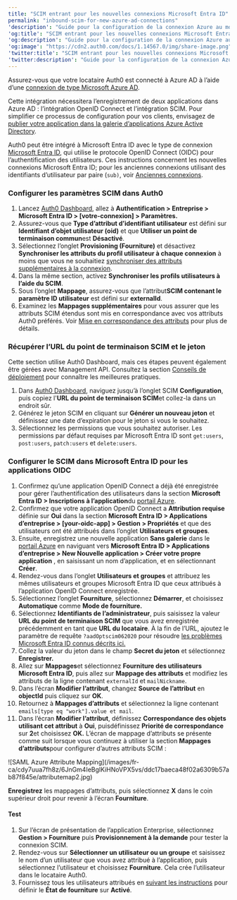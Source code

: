 ```yaml
---
title: "SCIM entrant pour les nouvelles connexions Microsoft Entra ID"
permalink: "inbound-scim-for-new-azure-ad-connections"
'description': "Guide pour la configuration de la connexion Azure au moyen d’OpenID SCIM"
'og:title': "SCIM entrant pour les nouvelles connexions Microsoft Entra ID"
'og:description': "Guide pour la configuration de la connexion Azure au moyen d’OpenID SCIM"
'og:image': "https://cdn2.auth0.com/docs/1.14567.0/img/share-image.png"
'twitter:title': "SCIM entrant pour les nouvelles connexions Microsoft Entra ID"
'twitter:description': "Guide pour la configuration de la connexion Azure au moyen d’OpenID SCIM"
---
```


<Card title="Avant de commencer">

Assurez-vous que votre locataire Auth0 est connecté à Azure AD à l’aide d’une [connexion de type Microsoft Azure AD](https://auth0.com/docs/authenticate/identity-providers/enterprise-identity-providers/azure-active-directory/v2).

Cette intégration nécessitera l’enregistrement de deux applications dans Azure AD : l’intégration OpenID Connect et l’intégration SCIM. Pour simplifier ce processus de configuration pour vos clients, envisagez de [publier votre application dans la galerie d’applications Azure Active Directory](https://learn.microsoft.com/en-us/azure/active-directory/develop/v2-howto-app-gallery-listing#step-6---submit-your-app).

</Card>

Auth0 peut être intégré à Microsoft Entra ID avec le type de connexion [Microsoft Entra ID](/docs/fr-ca/authenticate/identity-providers/enterprise-identity-providers/azure-active-directory/v2), qui utilise le protocole <Tooltip href="/docs/fr-ca/glossary?term=openid" tip="OpenID
Norme ouverte d’authentification qui permet aux applications de vérifier l’identité des utilisateurs sans avoir à collecter leurs informations de connexion." cta="Voir le glossaire">OpenID</Tooltip> Connect (OIDC) pour l’authentification des utilisateurs. Ces instructions concernent les nouvelles connexions Microsoft Entra ID; pour les anciennes connexions utilisant des identifiants d’utilisateur par paire (`sub)`, voir [Anciennes connexions](/docs/fr-ca/authenticate/protocols/scim/inbound-scim-for-older-azure-ad-connections).

### Configurer les paramètres SCIM dans Auth0

1. Lancez [Auth0 Dashboard](https://manage.auth0.com/#/), allez à **Authentification > Entreprise > Microsoft Entra ID > [votre-connexion] > Paramètres.**
2. Assurez-vous que **Type d’attribut d’identifiant utilisateur** est défini sur **Identifiant d’objet utilisateur (oid)** et que **Utiliser un point de terminaison commun**est **Désactivé**.
3. Sélectionnez l’onglet **Provisioning (Fourniture)** et désactivez **Synchroniser les attributs du profil utilisateur à chaque connexion** à moins que vous ne souhaitiez [synchroniser des attributs supplémentaires à la connexion](/docs/fr-ca/authenticate/protocols/scim/configure-inbound-scim).
4. Dans la même section, activez **Synchroniser les profils utilisateurs à l’aide du SCIM**.
5. Sous l’onglet **Mappage**, assurez-vous que l’attribut**SCIM contenant le paramètre ID utilisateur** est défini sur **externalId**.
6. Examinez les **Mappages supplémentaires** pour vous assurer que les attributs SCIM étendus sont mis en correspondance avec vos attributs Auth0 préférés. Voir [Mise en correspondance des attributs](/docs/fr-ca/authenticate/protocols/scim/configure-inbound-scim#attribute-mapping) pour plus de détails.

### Récupérer l’URL du point de terminaison SCIM et le jeton

Cette section utilise Auth0 Dashboard, mais ces étapes peuvent également être gérées avec Management API. Consultez la section [Conseils de déploiement](/docs/fr-ca/authenticate/protocols/scim/configure-inbound-scim#deployment-guidelines) pour connaître les meilleures pratiques.

1. Dans [Auth0 Dashboard](https://manage.auth0.com/#/), naviguez jusqu’à l’onglet SCIM **Configuration**, puis copiez l'**URL du point de terminaison SCIM**et collez-la dans un endroit sûr.
2. Générez le jeton SCIM en cliquant sur **Générer un nouveau jeton** et définissez une date d’expiration pour le jeton si vous le souhaitez.
3. Sélectionnez les permissions que vous souhaitez autoriser. Les permissions par défaut requises par Microsoft Entra ID sont `get:users`, `post:users`, `patch:users` et `delete:users`.

### Configurer le SCIM dans Microsoft Entra ID pour les applications OIDC

1. Confirmez qu’une application OpenID Connect a déjà été enregistrée pour gérer l’authentification des utilisateurs dans la section **Microsoft Entra ID > Inscriptions à l’application**du [portail Azure](https://portal.azure.com).
2. Confirmez que votre application OpenID Connect a **Attribution requise** définie sur **Oui** dans la section **Microsoft Entra ID > Applications d’entreprise > [your-oidc-app] > Gestion > Propriétés** et que des utilisateurs ont été attribués dans l’onglet **Utilisateurs et groupes**.
3. Ensuite, enregistrez une nouvelle application **Sans galerie** dans le [portail Azure](https://portal.azure.com) en naviguant vers **Microsoft Entra ID > Applications d’entreprise > New Nouvelle application > Créer votre propre application** , en saisissant un nom d’application, et en sélectionnant **Créer**.
4. Rendez-vous dans l’onglet **Utilisateurs et groupes** et attribuez les mêmes utilisateurs et groupes Microsoft Entra ID que ceux attribués à l’application OpenID Connect enregistrée.
5. Sélectionnez l’onglet **Fourniture**, sélectionnez **Démarrer**, et choisissez **Automatique** comme **Mode de fourniture.**
6. Sélectionnez **Identifiants de l’administrateur**, puis saisissez la valeur **URL du point de terminaison SCIM** que vous avez enregistrée précédemment en tant que **URL du locataire**. À la fin de l’URL, ajoutez le paramètre de requête `?aadOptscim062020` pour résoudre [les problèmes Microsoft Entra ID connus décrits ici.](https://learn.microsoft.com/en-us/azure/active-directory/app-provisioning/application-provisioning-config-problem-scim-compatibility)
7. Collez la valeur du jeton dans le champ **Secret du jeton** et sélectionnez **Enregistrer.**
8. Allez sur **Mappages**et sélectionnez **Fourniture des utilisateurs Microsoft Entra ID**, puis allez sur **Mappage des attributs** et modifiez les attributs de la ligne contenant `externalId` et `mailNickname`.
9. Dans l’écran **Modifier l’attribut**, changez **Source de l’attribut** en **objectId**  puis cliquez sur **OK**.
10. Retournez à **Mappages d’attributs** et sélectionnez la ligne contenant `emails[type eq "work"].value et mail`.
11. Dans l’écran **Modifier l’attribut**, définissez **Correspondance des objets utilisant cet attribut** à **Oui**, puisdéfinissez **Priorité de correspondance** sur **2**et choisissez **OK.** L’écran de mappage d’attributs se présente comme suit lorsque vous continuez à utiliser la section **Mappages d’attributs**pour configurer d’autres attributs SCIM :

<Frame>![SAML Azure Attribute Mapping](/images/fr-ca/cdy7uua7fh8z/6JnGm4IeBglKiHNoVPX5vs/ddc17baeca48f02a6309b57ab87f845e/attributemap2.jpg)</Frame>

**Enregistrez** les mappages d’attributs, puis sélectionnez **X** dans le coin supérieur droit pour revenir à l’écran **Fourniture**.

#### Test

1. Sur l’écran de présentation de l’application Enterprise, sélectionnez **Gestion > Fourniture** puis **Provisionnement à la demande** pour tester la connexion SCIM.
2. Rendez-vous sur **Sélectionner un utilisateur ou un groupe** et saisissez le nom d’un utilisateur que vous avez attribué à l’application, puis sélectionnez l’utilisateur et choisissez **Fourniture**. Cela crée l’utilisateur dans le locataire Auth0.
3. Fournissez tous les utilisateurs attribués en [suivant les instructions](https://learn.microsoft.com/en-us/entra/identity/app-provisioning/configure-automatic-user-provisioning-portal#provisioning-status) pour définir le **État de fourniture** sur **Activé**.